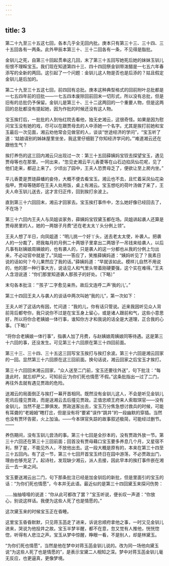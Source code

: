 ```yaml
---
---
---
```

title: 3
---




第二十九至三十五这七回，各本几乎全无回内批。庚本只有第三十三、三十四、三十五回各有一两条。此外甲辰本第三十、三十二回各有一条，不见得是脂批。

金钏儿之死，自第三十回起贯串这几回，末了第三十五回写她死后她的妹妹玉钏儿衔恨不理睬宝玉。我们现在知道第四十三、四十四回祭金钏带泼醋是一七五六年春添写的全新的两回。这引起了一个问题：金钏儿这人物是否也是后添的？姑且假定金钏儿是后加的。

第二十九至三十五这七回，前四回有总批。庚本这种典型格式的回前附叶总批都是一七五四年前的旧批——一七五四本废除回前回末一切形式，所以没有总批，但是旧有的总批仍予保留。金钏儿是第三十、三十二这两回的一个重要人物，但是这两回的总批都没有提起她，因为作批的时候还没有这人物。

宝玉挨打后，一批批的人到怡红院去看他，独无史湘云，这很奇怪。如果是因为慰问宝玉没有她的戏，尽可以在跟贾母去的人中添她一个名字。尤其是挨打前她和宝玉最后一次见面，湘云劝他常会见做官的人，谈谈“世途经济的学问”，“宝玉听了道：‘姑娘请别的姊妹屋里坐坐，我这里仔细脏了你知经济学问的。’”难道湘云还在跟他生气？

挨打养伤的这三回内湘云只出现过一次：第三十五回薛姨妈宝钗去探望宝玉，遇见贾母等也在那里。一同出来，“忽见史湘云平儿香菱等在山石边掐凤仙花呢，见了他们走来，都迎上来了。少顷出了园中，王夫人恐贾母乏了，便欲让至上房内坐。”

平儿香菱是贾琏薛蟠的妾侍，大概不便去看宝玉。湘云也不去，且忙着采凤仙花染指甲。贾母等随即在王夫人处用饭，桌上有湘云。宝玉想吃的荷叶汤做了来了，王夫人命玉钏儿送去，这才言归正传，回到挨打余波上。

直到第三十六回回末，湘云才回家去。宝玉挨打事件中，怎么她好像已经回去了，不在场？

第三十六回内王夫人与凤姐谈家务，薛姨妈宝钗黛玉都在场。凤姐讲起袭人还算是贾母房里的人，她的一两银子月费“还在老太太丫头分例上领”。

王夫人想了半日，向凤姐道：“明儿挑一个好丫头，送去老太太使，补袭人。把袭人的一分裁了，把我每月的月例二十两银子里拿出二两银子一吊钱来给袭人，以后凡事有赵姨娘周姨娘的，也有袭人的，只是袭人的这一分都也从我的分例上匀出来，不必动官中就是了。”凤姐一一答应了，笑推薛姨妈道：“姨妈听见了？我素日说的话如何？今儿果然应了我的话。”薛姨妈道：“早就该如此。模样儿自然不用说的，他的那一种行事大方，说话见人和气里头带着刚硬要强，这个实在难得。”王夫人含泪说道：“你们那里知道袭人那孩子的好处。〔下略〕”

末句各本批注：“‘孩子’二字愈见亲热，故后文连呼二声‘我的儿’。”

第三十四回王夫人与袭人的谈话中两次叫她“我的儿”，第一次如下：

王夫人听了这话内有因，忙问道：“我的儿，你有话只管说。近来我因听见众人背前背后都夸你，我只说你不过是在宝玉身上留心，或是诸人跟前和气，这些小意思好，所以将你合老姨娘一体行事，谁知你方才和我说的话全是大道理，正合我的心事。〔下略〕”

“将你合老姨娘一体行事”，指袭人加了月费，与赵姨娘周姨娘同等待遇。这是第三十六回的事，还没发生。可见第三十六回原在第三十四回前面。

第三十三、三十四、三十五这三回写宝玉挨打与挨打余波。第三十六回是湘云回家的一回。显然第三十六回原在这三回前面。换句话说，湘云回家之后宝玉才挨打。

第三十六回回末湘云回家，“众人送至二门前，宝玉还要往外送”，句下批注：“每逢此时，就忘却严父，可知前云‘为你们死也情愿’不假。”这条批指出一过了二门，再往外去就有遇见贾政的危险。

送湘云的局面倒正与挨打一幕开首相同。既然没有金钏儿这人，不会是听见金钏儿死讯后撞见贾政，而是送湘云去后撞见贾政。正值忠顺王府来人索取琪官——没有金钏儿，当然不是二罪俱发。贾政送客出去，宝玉万分焦急想讨救兵的时候，可能有耳聋的“老姆姆”瞎打岔，但是没有将“要紧”误作“跳井”的一段幽默的穿插。当然也没有贾环告密，火上加油。——今本琪官失踪的故事叙述极简，可能经过删节。——

养伤期间，没有玉钏儿尝汤的事。第三十七回是全抄本的，没有贾政外放一节。第三十六回还在第三十三回前面；回首没有贾母藉口宝玉要多养息几个月，又星宿不利，祭了星，不能见外人，不放他出去。这一段大概是原有的，本来在第三十四至三十五回内。有了这一节，第三十七回开首宝玉终日在园中游荡，不必贾政出门，理由也够充足了。起诗社，发现缺少湘云，派人去接，因此早本的挨打事件嵌在湘云一去一来之间。

宝玉要送湘云出二门，句下那条批注已经是加金钏后的新批，但是里面引的宝玉的话：“为你们死也情愿”，今本并无此语。最近似的是第三十四回黛玉来探问伤势：

……抽抽噎噎的说道：“你从此可都改了罢？”宝玉听说，便长叹一声道：“你放心，别说这样话。我便为这些人死了也是情愿的。”

这次黛玉来的时候宝玉正在昏睡。

这里宝玉昏昏默默，只见蒋玉菡走了进来，诉说忠顺府拿他之事，一时又见金钏儿进来，哭说为他投井之故。宝玉半梦半醒，都不在意，忽又觉有人推他，恍恍惚惚，听得有人悲泣之声。宝玉从梦中惊醒，睁眼一看，不是别人，却是林黛玉。

“为你们死也情愿”，当然是他在梦中对蒋玉菡金钏儿说的。改为同一场他向黛玉说“为这些人死了也是情愿的”，是表示宝黛二人相知之深。梦中对蒋玉菡金钏儿毫无反应，也更逼真，更像梦境。